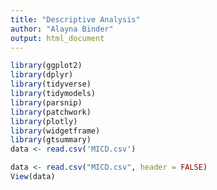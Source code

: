 ```yaml
---
title: "Descriptive Analysis"
author: "Alayna Binder"
output: html_document
---
```


```r
library(ggplot2)
library(dplyr)
library(tidyverse)
library(tidymodels)
library(parsnip)
library(patchwork)
library(plotly)
library(widgetframe)
library(gtsummary)
data <- read.csv('MICD.csv')
```

```r

data <- read.csv("MICD.csv", header = FALSE)
View(data)

```
